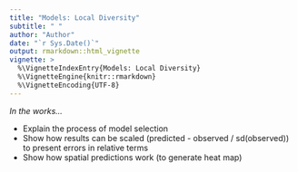 ```yaml
---
title: "Models: Local Diversity"
subtitle: " "
author: "Author"
date: "`r Sys.Date()`"
output: rmarkdown::html_vignette
vignette: >
  %\VignetteIndexEntry{Models: Local Diversity}
  %\VignetteEngine{knitr::rmarkdown}
  %\VignetteEncoding{UTF-8}
---
```


_In the works..._

- Explain the process of model selection
- Show how results can be scaled (predicted - observed / sd(observed)) to present errors in relative terms
- Show how spatial predictions work (to generate heat map)

